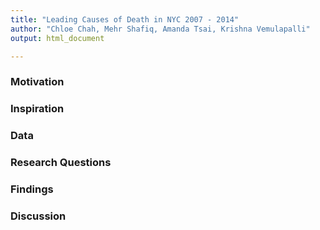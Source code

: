 ```yaml
---
title: "Leading Causes of Death in NYC 2007 - 2014"
author: "Chloe Chah, Mehr Shafiq, Amanda Tsai, Krishna Vemulapalli"
output: html_document

---
```



### Motivation



### Inspiration



### Data



### Research Questions



### Findings 



### Discussion

